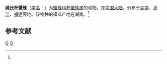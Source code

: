 {{Speciesbox
| taxon = Cupa gongi
| binomial_authority = (Song et Kim, 1992)<ref name='id14516'>{{cite web| url =http://www.bioinfo.cn/db05/BjdwSpecies.php?action=view&id=14516| title =龚氏杯蟹蛛| work =《中国动物物种编目数据库》| publisher =中国科学院微生物研究所| author =中国科学院动物研究所| accessdate =2009-04-28| deadurl =yes| archiveurl =https://web.archive.org/web/20160305044952/http://www.bioinfo.cn/db05/BjdwSpecies.php?action=view&id=14516| archivedate =2016-03-05}}</ref>
}}

'''龚氏杯蟹蛛'''（[[学名|学名]]：{{lang|la|''Cupa gongi''}}）为[[蟹蛛科|蟹蛛科]][[杯蟹蛛属|杯蟹蛛属]]的动物。在[[中国大陆|中国大陆]]，分布于[[湖南|湖南]]、[[浙江|浙江]]、[[福建|福建]]等地。该物种的模式产地在湖南。<ref name='id14516'/>

== 参考文献 ==
{{reflist}}

{{蜘蛛小作品}}

{{taxonbar}}
[[Category:_1992年描述的动物|G]]
[[Category:杯蟹蛛属|G]]